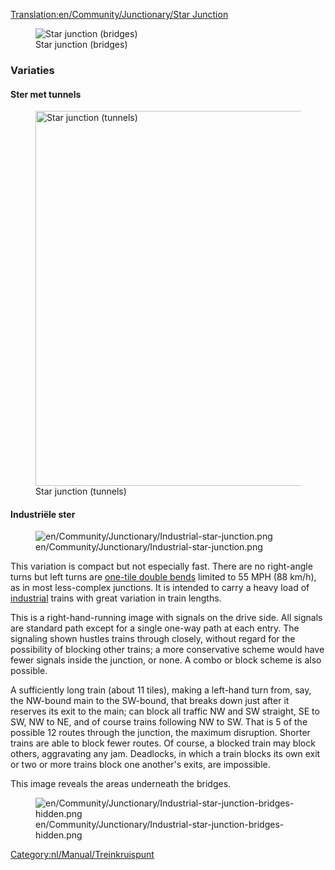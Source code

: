 [[Translation:en/Community/Junctionary/Star Junction]]

{{nl/Community/Junctionary/Kruispuntenmenu}}

[[File:en/Community/Junctionary/Star junction.png|none|frame|Star junction (bridges)]]

{{nl/Community/Junctionary/Kruispuntcriteria|Gemiddeld|2|2|2|2|1|1|0|1|0|0|0||Defecte treinen hebben alleen effect op dat ene spoor.|
*Handle a large number of trains at a time.
*Some branches are shorter than others, which may cause some trains to wait unnecessarily.
'''Tips'''
*Start by building the bridges or tunnels.
*Resize to make each branch long enough to hold a complete train.
*Make it smaller. You can save one square under the bridges.
*Use a combination of bridges and tunnels to keep bridge/tunnel length to three tiles (including bridgeheads or entrances)
*Area: 14 x 14
}}



===Variaties===

==== Ster met tunnels ====

[[File:en/Community/Junctionary/Star junction 2.png|none|thumb|600px|Star junction (tunnels)]]

==== Industriële ster ====

[[File:en/Community/Junctionary/Industrial-star-junction.png]]

This variation is compact but not especially fast. There are no right-angle turns but left turns are [[en/Manual/Game Mechanics/Main Page#trains|one-tile double bends]] limited to 55 MPH (88 km/h), as in most less-complex junctions. It is intended to carry a heavy load of [[en/Industrial service|industrial]] trains with great variation in train lengths. 

This is a right-hand-running image with signals on the drive side. All signals are standard path except for a single one-way path at each entry. The signaling shown hustles trains through closely, without regard for the possibility of blocking other trains; a more conservative scheme would have fewer signals inside the junction, or none. A combo or block scheme is also possible. 

A sufficiently long train (about 11 tiles), making a left-hand turn from, say, the NW-bound main to the SW-bound, that breaks down just after it reserves its exit to the main; can block all traffic NW and SW straight, SE to SW, NW to NE, and of course trains following NW to SW. That is 5 of the possible 12 routes through the junction, the maximum disruption. Shorter trains are able to block fewer routes. Of course, a blocked train may block others, aggravating any jam. Deadlocks, in which a train blocks its own exit or two or more trains block one another's exits, are impossible. 

This image reveals the areas underneath the bridges. 

[[File:en/Community/Junctionary/Industrial-star-junction-bridges-hidden.png]]

{{nl/Community/Junctionary/Kruispuntcriteria|Gemiddeld|2|0|1|1|0|1|1|1|0|0|0||Defecte treinen hebben effect op circa 5/12 van de routes.|
* Can be used on a mainline
* Area: 9 &times; 9}}

[[Category:nl/Manual/Treinkruispunt]]